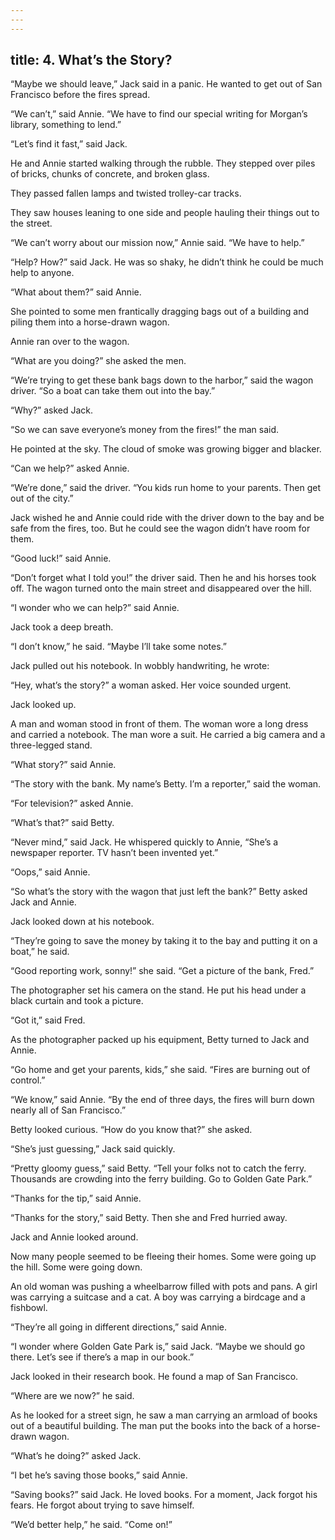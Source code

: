 ```yaml
---
---
---
```

title: 4. What’s the Story?
---



“Maybe we should leave,” Jack said in a panic. He wanted to get out of San Francisco before the fires spread.

“We can’t,” said Annie. “We have to find our special writing for Morgan’s library, something to lend.”

“Let’s find it fast,” said Jack.

He and Annie started walking through the rubble. They stepped over piles of bricks, chunks of concrete, and broken glass.



They passed fallen lamps and twisted trolley-car tracks.

They saw houses leaning to one side and people hauling their things out to the street.

“We can’t worry about our mission now,” Annie said. “We have to help.”

“Help? How?” said Jack. He was so shaky, he didn’t think he could be much help to anyone.

“What about them?” said Annie.

She pointed to some men frantically dragging bags out of a building and piling them into a horse-drawn wagon.

Annie ran over to the wagon.

“What are you doing?” she asked the men.

“We’re trying to get these bank bags down to the harbor,” said the wagon driver. “So a boat can take them out into the bay.”

“Why?” asked Jack.

“So we can save everyone’s money from the fires!” the man said.

He pointed at the sky. The cloud of smoke was growing bigger and blacker.

“Can we help?” asked Annie.

“We’re done,” said the driver. “You kids run home to your parents. Then get out of the city.”

Jack wished he and Annie could ride with the driver down to the bay and be safe from the fires, too. But he could see the wagon didn’t have room for them.

“Good luck!” said Annie.

“Don’t forget what I told you!” the driver said. Then he and his horses took off. The wagon turned onto the main street and disappeared over the hill.

“I wonder who we can help?” said Annie.

Jack took a deep breath.

“I don’t know,” he said. “Maybe I’ll take some notes.”

Jack pulled out his notebook. In wobbly handwriting, he wrote:





“Hey, what’s the story?” a woman asked. Her voice sounded urgent.

Jack looked up.

A man and woman stood in front of them. The woman wore a long dress and carried a notebook. The man wore a suit. He carried a big camera and a three-legged stand.



“What story?” said Annie.

“The story with the bank. My name’s Betty. I’m a reporter,” said the woman.

“For television?” asked Annie.

“What’s that?” said Betty.

“Never mind,” said Jack. He whispered quickly to Annie, “She’s a newspaper reporter. TV hasn’t been invented yet.”

“Oops,” said Annie.

“So what’s the story with the wagon that just left the bank?” Betty asked Jack and Annie.

Jack looked down at his notebook.

“They’re going to save the money by taking it to the bay and putting it on a boat,” he said.

“Good reporting work, sonny!” she said. “Get a picture of the bank, Fred.”

The photographer set his camera on the stand. He put his head under a black curtain and took a picture.

“Got it,” said Fred.

As the photographer packed up his equipment, Betty turned to Jack and Annie.

“Go home and get your parents, kids,” she said. “Fires are burning out of control.”

“We know,” said Annie. “By the end of three days, the fires will burn down nearly all of San Francisco.”

Betty looked curious. “How do you know that?” she asked.

“She’s just guessing,” Jack said quickly.

“Pretty gloomy guess,” said Betty. “Tell your folks not to catch the ferry. Thousands are crowding into the ferry building. Go to Golden Gate Park.”

“Thanks for the tip,” said Annie.

“Thanks for the story,” said Betty. Then she and Fred hurried away.

Jack and Annie looked around.

Now many people seemed to be fleeing their homes. Some were going up the hill. Some were going down.

An old woman was pushing a wheelbarrow filled with pots and pans. A girl was carrying a suitcase and a cat. A boy was carrying a birdcage and a fishbowl.

“They’re all going in different directions,” said Annie.

“I wonder where Golden Gate Park is,” said Jack. “Maybe we should go there. Let’s see if there’s a map in our book.”

Jack looked in their research book. He found a map of San Francisco.

“Where are we now?” he said.

As he looked for a street sign, he saw a man carrying an armload of books out of a beautiful building. The man put the books into the back of a horse-drawn wagon.

“What’s he doing?” asked Jack.

“I bet he’s saving those books,” said Annie.

“Saving books?” said Jack. He loved books. For a moment, Jack forgot his fears. He forgot about trying to save himself.

“We’d better help,” he said. “Come on!”